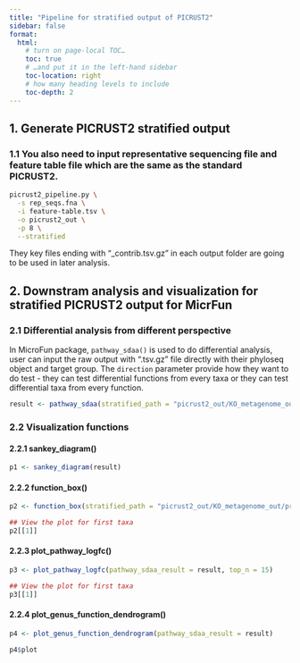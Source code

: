 ```yaml
---
title: "Pipeline for stratified output of PICRUST2"
sidebar: false
format:
  html:
    # turn on page‐local TOC…
    toc: true
    # …and put it in the left‐hand sidebar
    toc-location: right
    # how many heading levels to include
    toc-depth: 2
---
```


## 1. Generate PICRUST2 stratified output

### 1.1 You also need to input representative sequencing file and feature table file which are the same as the standard PICRUST2.

```bash
picrust2_pipeline.py \
  -s rep_seqs.fna \
  -i feature-table.tsv \
  -o picrust2_out \
  -p 8 \
  --stratified
```

They key files ending with "_contrib.tsv.gz" in each output folder are going to be used in later analysis.

## 2. Downstram analysis and visualization for stratified PICRUST2 output for MicrFun

### 2.1 Differential analysis from different perspective

In MicroFun package, `pathway_sdaa()` is used to do differential analysis, user can input the raw output with ".tsv.gz" file directly with their phyloseq object and target group. The `direction` parameter provide how they want to do test - they can test differential functions from every taxa or they can test differential taxa from every function.

```r
result <- pathway_sdaa(stratified_path = "picrust2_out/KO_metagenome_out/pred_metagenome_contrib.tsv.gz", physeq = ps1, group = "group", direction = "taxa", p.adjust.method = "BH")
```

### 2.2 Visualization functions

#### 2.2.1 sankey_diagram()

```r
p1 <- sankey_diagram(result)
```

#### 2.2.2 function_box()

```r
p2 <- function_box(stratified_path = "picrust2_out/KO_metagenome_out/pred_metagenome_contrib.tsv.gz", pathway_sdaa_result = result, physeq = ps1, group = "group")

## View the plot for first taxa
p2[[1]]
```

#### 2.2.3 plot_pathway_logfc()

```r
p3 <- plot_pathway_logfc(pathway_sdaa_result = result, top_n = 15)

## View the plot for first taxa
p3[[1]]
```

#### 2.2.4 plot_genus_function_dendrogram()

```r
p4 <- plot_genus_function_dendrogram(pathway_sdaa_result = result)

p4$plot
```